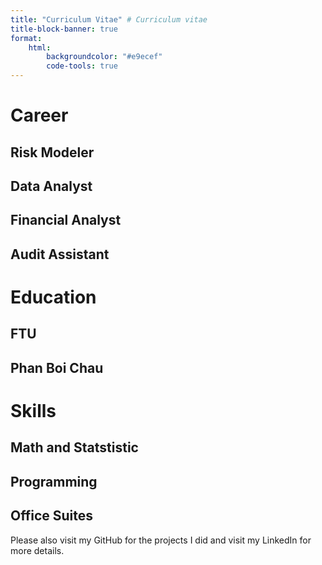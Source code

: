 ---
title: "Curriculum Vitae" # Curriculum vitae
title-block-banner: true
format:
    html:
        backgroundcolor: "#e9ecef"
        code-tools: true
---

# Career

## Risk Modeler

## Data Analyst

## Financial Analyst

## Audit Assistant

# Education

## FTU

## Phan Boi Chau

# Skills

## Math and Statstistic

## Programming

## Office Suites

Please also visit my GitHub for the projects I did and visit my LinkedIn for more details.
